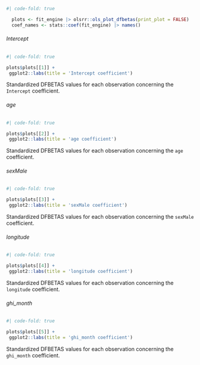 :::: {.panel-tabset}

```r
#| code-fold: true

  plots <- fit_engine |> olsrr::ols_plot_dfbetas(print_plot = FALSE)
  coef_names <- stats::coef(fit_engine) |> names()
```

###### Intercept

::: {#tbl-sm-5-restricted-model-diag-influence-intercept}
```r
#| code-fold: true

plots$plots[[1]] +
 ggplot2::labs(title = 'Intercept coefficient')
```

Standardized DFBETAS values for each observation concerning the
`Intercept` coefficient.
:::

###### age

::: {#tbl-sm-5-restricted-model-diag-influence-age}
```r
#| code-fold: true

plots$plots[[2]] +
 ggplot2::labs(title = 'age coefficient')
```

Standardized DFBETAS values for each observation concerning the
`age` coefficient.
:::

###### sexMale

::: {#tbl-sm-5-restricted-model-diag-influence-sexmale}
```r
#| code-fold: true

plots$plots[[3]] +
 ggplot2::labs(title = 'sexMale coefficient')
```

Standardized DFBETAS values for each observation concerning the
`sexMale` coefficient.
:::

###### longitude

::: {#tbl-sm-5-restricted-model-diag-influence-longitude}
```r
#| code-fold: true

plots$plots[[4]] +
 ggplot2::labs(title = 'longitude coefficient')
```

Standardized DFBETAS values for each observation concerning the
`longitude` coefficient.
:::

###### ghi_month

::: {#tbl-sm-5-restricted-model-diag-influence-ghi-month}
```r
#| code-fold: true

plots$plots[[5]] +
 ggplot2::labs(title = 'ghi_month coefficient')
```

Standardized DFBETAS values for each observation concerning the
`ghi_month` coefficient.
:::
::::
